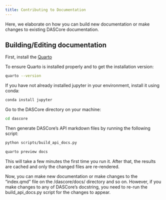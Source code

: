 ```yaml
---
title: Contributing to Documentation
---
```


Here, we elaborate on how you can build new documentation or make changes to existing DASCore documentation.

## Building/Editing documentation

First, install the [Quarto](https://quarto.org/docs/get-started/)

To ensure Quarto is installed properly and to get the installation version:

```bash
quarto --version
```

If you have not already installed jupyter in your environment, install it using conda:

```bash
conda install jupyter
```

Go to the DASCore directory on your machine:

```bash
cd dascore
```

Then generate DASCore's API markdown files by running the following script:

```bash
python scripts/build_api_docs.py
```

```bash
quarto preview docs
```

:::{.note}
This will take a few minutes the first time you run it. After that, the results are cached and only the changed files are re-rendered.
:::

Now, you can make new documentation or make changes to the "index.qmd" file on the /dascore/docs/ directory and so on.
However, if you make changes to any of DASCore's docstring, you need to re-run the build_api_docs.py script for the changes to appear.

